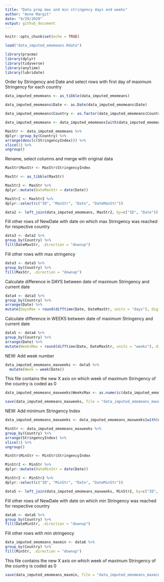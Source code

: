 ```yaml
---
title: "Data prep max and min stringency days and weeks"
author: "Anne Margit"
date: "9/29/2020"
output: github_document
---
```


```r
knitr::opts_chunk$set(echo = TRUE)
```

```r
load("data_imputed_emomeans.Rdata")
```

```r
library(pracma)
library(dplyr)
library(tidyverse)
library(anytime)
library(lubridate)
```

Order by Stringency and Date and select rows with first day of maximum Stringency for each country
```r
data_imputed_emomeans <- as_tibble(data_imputed_emomeans)

data_imputed_emomeans$Date <- as.Date(data_imputed_emomeans$Date)

data_imputed_emomeans$Country <- as.factor(data_imputed_emomeans$Country)

data_imputed_emomeans <- data_imputed_emomeans[with(data_imputed_emomeans, order(StringencyIndex, Date)),]

MaxStr <- data_imputed_emomeans %>% 
dplyr::group_by(Country) %>%
arrange(desc(c(StringencyIndex))) %>%
slice(1) %>%
ungroup()
```

Rename, select columns and merge with original data
```r
MaxStr$MaxStr <- MaxStr$StringencyIndex

MaxStr <- as_tibble(MaxStr)

MaxStr2 <- MaxStr %>%
dplyr::mutate(DateMaxStr = date(Date))

MaxStr2 <- MaxStr2 %>%
dplyr::select(c("ID", "MaxStr", "Date", "DateMaxStr"))

data2 <- left_join(data_imputed_emomeans, MaxStr2, by=c("ID", "Date"))
```

Fill other rows of NewDate with date on which max Stringency was reached for respective country
```r
data3 <- data2 %>%
group_by(Country) %>%
fill(DateMaxStr, .direction = "downup")
```

Fill other rows with max stringency 
```r
data3 <- data3 %>%
group_by(Country) %>%
fill(MaxStr, .direction = "downup")
```

Calculate difference in DAYS between date of maximum Stringency and current date
```r
data4 <- data3 %>%
group_by(Country) %>%
arrange(Date) %>%
mutate(DaysMax = round(difftime(Date, DateMaxStr, units = "days"), digits=0))
```

Calculate difference in WEEKS between date of maximum Stringency and current date
```r
data5 <- data4 %>%
group_by(Country) %>%
arrange(Date) %>%
mutate(WeeksMax = round(difftime(Date, DateMaxStr, units = "weeks"), digits=0))
```

NEW: Add week number
```r
data_imputed_emomeans_maxweeks <- data5 %>%
  mutate(Week = week(Date))
```

This file contains the new X axis on which week of maximum Stringency of the country is coded as 0

```r
data_imputed_emomeans_maxweeks$WeeksMax <- as.numeric(data_imputed_emomeans_maxweeks$WeeksMax)

save(data_imputed_emomeans_maxweeks, file = "data_imputed_emomeans_maxweeks.Rdata")
```

NEW: Add minimum Stringency Index
```r
data_imputed_emomeans_maxweeks <- data_imputed_emomeans_maxweeks[with(data_imputed_emomeans_maxweeks, order(StringencyIndex, Date)),]

MinStr <- data_imputed_emomeans_maxweeks %>% 
group_by(Country) %>%
arrange(StringencyIndex) %>%
slice(1) %>%
ungroup()
```

```r
MinStr$MinStr <- MinStr$StringencyIndex

MinStr2 <- MinStr %>%
dplyr::mutate(DateMinStr = date(Date))

MinStr2 <- MinStr2 %>%
dplyr::select(c("ID", "MinStr", "Date", "DateMinStr"))

data5 <- left_join(data_imputed_emomeans_maxweeks, MinStr2, by=c("ID", "Date"))
```

Fill other rows of NewDate with date on which min Stringency was reached for respective country
```r
data6 <- data5 %>%
group_by(Country) %>%
fill(DateMinStr, .direction = "downup")
```

Fill other rows with min stringency 
```r
data_imputed_emomeans_maxmin <- data6 %>%
group_by(Country) %>%
fill(MinStr, .direction = "downup")
```

This file contains the new X axis on which week of maximum Stringency of the country is coded as 0

```r
save(data_imputed_emomeans_maxmin, file = "data_imputed_emomeans_maxmin.Rdata")
```